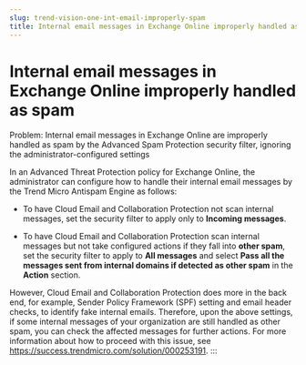 ```yaml
---
slug: trend-vision-one-int-email-improperly-spam
title: Internal email messages in Exchange Online improperly handled as spam
---
```

# Internal email messages in Exchange Online improperly handled as spam

Problem: Internal email messages in Exchange Online are improperly handled as spam by the Advanced Spam Protection security filter, ignoring the administrator-configured settings

In an Advanced Threat Protection policy for Exchange Online, the administrator can configure how to handle their internal email messages by the Trend Micro Antispam Engine as follows:

- To have Cloud Email and Collaboration Protection not scan internal messages, set the security filter to apply only to **Incoming messages**.

- To have Cloud Email and Collaboration Protection scan internal messages but not take configured actions if they fall into **other spam**, set the security filter to apply to **All messages** and select **Pass all the messages sent from internal domains if detected as other spam** in the **Action** section.

However, Cloud Email and Collaboration Protection does more in the back end, for example, Sender Policy Framework (SPF) setting and email header checks, to identify fake internal emails. Therefore, upon the above settings, if some internal messages of your organization are still handled as other spam, you can check the affected messages for further actions. For more information about how to proceed with this issue, see <https://success.trendmicro.com/solution/000253191>.
:::
